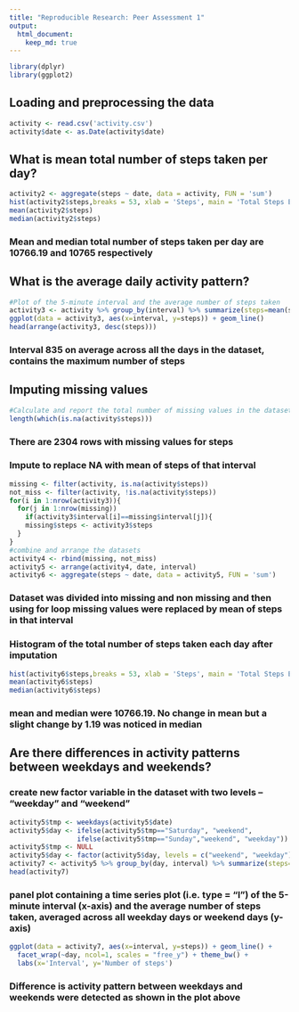 ```yaml
---
title: "Reproducible Research: Peer Assessment 1"
output: 
  html_document:
    keep_md: true
---
```

```r
library(dplyr)
library(ggplot2)
```

## Loading and preprocessing the data

```r
activity <- read.csv('activity.csv')
activity$date <- as.Date(activity$date)
```


## What is mean total number of steps taken per day?

```r
activity2 <- aggregate(steps ~ date, data = activity, FUN = 'sum')
hist(activity2$steps,breaks = 53, xlab = 'Steps', main = 'Total Steps Each Day')
mean(activity2$steps)
median(activity2$steps)
```

### Mean and median total number of steps taken per day are 10766.19 and 10765 respectively


## What is the average daily activity pattern?

```r
#Plot of the 5-minute interval and the average number of steps taken
activity3 <- activity %>% group_by(interval) %>% summarize(steps=mean(steps, na.rm=TRUE))
ggplot(data = activity3, aes(x=interval, y=steps)) + geom_line()
head(arrange(activity3, desc(steps)))
```

### Interval 835 on average across all the days in the dataset, contains the maximum number of steps

## Imputing missing values

```r
#Calculate and report the total number of missing values in the dataset
length(which(is.na(activity$steps)))
```

### There are 2304 rows with missing values for steps

### Impute to replace NA with mean of steps of that interval

```r
missing <- filter(activity, is.na(activity$steps))
not_miss <- filter(activity, !is.na(activity$steps))
for(i in 1:nrow(activity3)){
  for(j in 1:nrow(missing))
    if(activity3$interval[i]==missing$interval[j]){
    missing$steps <- activity3$steps
  }
}
#combine and arrange the datasets
activity4 <- rbind(missing, not_miss)
activity5 <- arrange(activity4, date, interval)
activity6 <- aggregate(steps ~ date, data = activity5, FUN = 'sum')
```
### Dataset was divided into missing and non missing and then using for loop missing values were replaced by mean of steps in that interval

### Histogram of the total number of steps taken each day after imputation
```r
hist(activity6$steps,breaks = 53, xlab = 'Steps', main = 'Total Steps Each Day')
mean(activity6$steps)
median(activity6$steps)
```

### mean and median were 10766.19. No change in mean but a slight change by 1.19 was noticed in median


## Are there differences in activity patterns between weekdays and weekends?

### create new factor variable in the dataset with two levels -- "weekday" and "weekend" 
```r
activity5$tmp <- weekdays(activity5$date)
activity5$day <- ifelse(activity5$tmp=="Saturday", "weekend",
                 ifelse(activity5$tmp=="Sunday","weekend", "weekday"))
activity5$tmp <- NULL
activity5$day <- factor(activity5$day, levels = c("weekend", "weekday"))
activity7 <- activity5 %>% group_by(day, interval) %>% summarize(steps=mean(steps, na.rm=TRUE))
head(activity7)
```

### panel plot containing a time series plot (i.e. type = "l") of the 5-minute interval (x-axis) and the average number of steps taken, averaged across all weekday days or weekend days (y-axis)
```r
ggplot(data = activity7, aes(x=interval, y=steps)) + geom_line() + 
  facet_wrap(~day, ncol=1, scales = "free_y") + theme_bw() +
  labs(x='Interval', y='Number of steps')

```

### Difference is activity pattern between weekdays and weekends were detected as shown in the plot above


